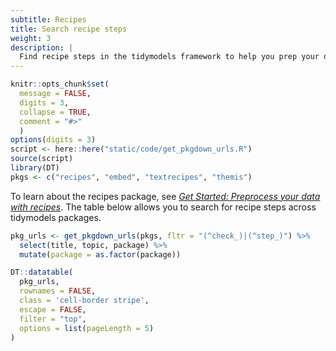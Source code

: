 ```yaml
---
subtitle: Recipes
title: Search recipe steps
weight: 3
description: | 
  Find recipe steps in the tidymodels framework to help you prep your data for modeling.
---
```


```r
knitr::opts_chunk$set(
  message = FALSE,
  digits = 3,
  collapse = TRUE,
  comment = "#>"
  )
options(digits = 3)
script <- here::here("static/code/get_pkgdown_urls.R")
source(script)
library(DT)
pkgs <- c("recipes", "embed", "textrecipes", "themis")
```

To learn about the recipes package, see [*Get Started: Preprocess your data with recipes*](/start/recipes/). The table below allows you to search for recipe steps across tidymodels packages.

```r
pkg_urls <- get_pkgdown_urls(pkgs, fltr = "(^check_)|(^step_)") %>% 
  select(title, topic, package) %>% 
  mutate(package = as.factor(package))
```

```r
DT::datatable(
  pkg_urls,
  rownames = FALSE,
  class = 'cell-border stripe',
  escape = FALSE,
  filter = "top",
  options = list(pageLength = 5)
)
```
